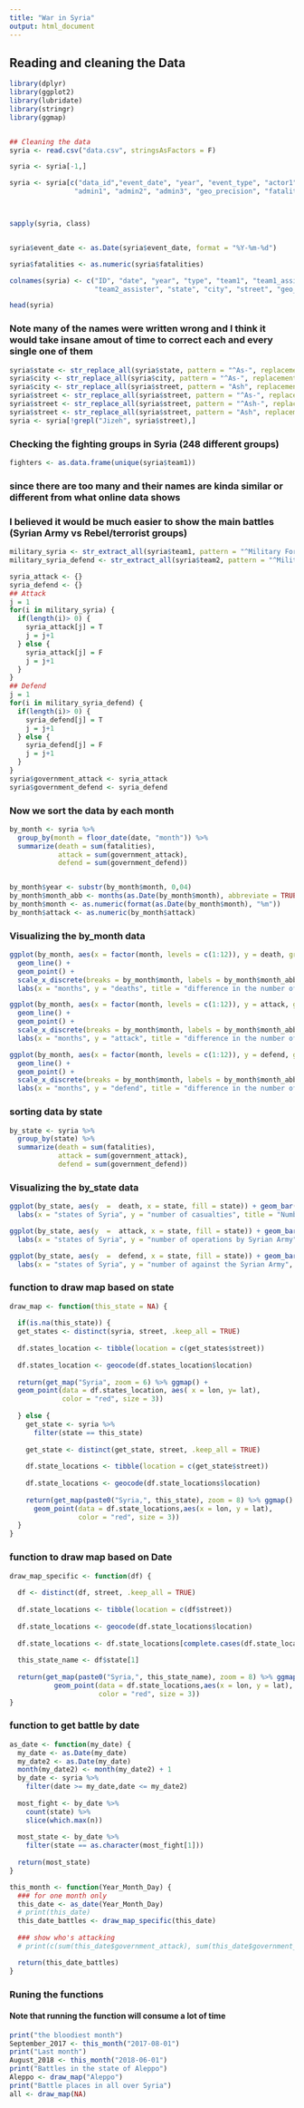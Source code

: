 ```yaml
---
title: "War in Syria"
output: html_document
---
```


## Reading and cleaning the Data

```r

library(dplyr)
library(ggplot2)
library(lubridate)
library(stringr)
library(ggmap)


## Cleaning the data
syria <- read.csv("data.csv", stringsAsFactors = F)

syria <- syria[-1,]

syria <- syria[c("data_id","event_date", "year", "event_type", "actor1", "assoc_actor_1", "actor2" ,"assoc_actor_2",
                "admin1", "admin2", "admin3", "geo_precision", "fatalities")]



sapply(syria, class)


syria$event_date <- as.Date(syria$event_date, format = "%Y-%m-%d")

syria$fatalities <- as.numeric(syria$fatalities)

colnames(syria) <- c("ID", "date", "year", "type", "team1", "team1_assister", "team2",
                     "team2_assister", "state", "city", "street", "geo_precision", "fatalities")


```

```r

head(syria)
```

### Note many of the names were written wrong and I think it would take insane amout of time to correct each and every single one of them

```r

syria$state <- str_replace_all(syria$state, pattern = "^As-", replacement = "Al-")
syria$city <- str_replace_all(syria$city, pattern = "^As-", replacement = "Al-")
syria$city <- str_replace_all(syria$street, pattern = "Ash", replacement = "Al")
syria$street <- str_replace_all(syria$street, pattern = "^As-", replacement = "Al-")
syria$street <- str_replace_all(syria$street, pattern = "^Ash-", replacement = "Al-")
syria$street <- str_replace_all(syria$street, pattern = "Ash", replacement = "Al")
syria <- syria[!grepl("Jizeh", syria$street),]
```

### Checking the fighting groups in Syria (248 different groups)
```r
fighters <- as.data.frame(unique(syria$team1))
```

### since there are too many and their names are kinda similar or different from what online data shows
### I believed it would be much easier to show the main battles (Syrian Army vs Rebel/terrorist groups)

```r
military_syria <- str_extract_all(syria$team1, pattern = "^Military Forces of Syria")
military_syria_defend <- str_extract_all(syria$team2, pattern = "^Military Forces of Syria")

syria_attack <- {}
syria_defend <- {}
## Attack
j = 1
for(i in military_syria) {
  if(length(i)> 0) {
    syria_attack[j] = T
    j = j+1
  } else {
    syria_attack[j] = F
    j = j+1
  }
}
## Defend
j = 1
for(i in military_syria_defend) {
  if(length(i)> 0) {
    syria_defend[j] = T
    j = j+1
  } else {
    syria_defend[j] = F
    j = j+1
  }
}
syria$government_attack <- syria_attack
syria$government_defend <- syria_defend
```

### Now we sort the data by each month

```r
by_month <- syria %>%
  group_by(month = floor_date(date, "month")) %>%
  summarize(death = sum(fatalities),
            attack = sum(government_attack),
            defend = sum(government_defend)) 


by_month$year <- substr(by_month$month, 0,04)
by_month$month_abb <- months(as.Date(by_month$month), abbreviate = TRUE)
by_month$month <- as.numeric(format(as.Date(by_month$month), "%m"))
by_month$attack <- as.numeric(by_month$attack)
```

### Visualizing the by_month data

```R
ggplot(by_month, aes(x = factor(month, levels = c(1:12)), y = death, group = year, colour=year)) + 
  geom_line() +
  geom_point() +
  scale_x_discrete(breaks = by_month$month, labels = by_month$month_abb) +
  labs(x = "months", y = "deaths", title = "difference in the number of deaths between 2017 and 2018")

ggplot(by_month, aes(x = factor(month, levels = c(1:12)), y = attack, group = year, colour=year)) + 
  geom_line() +
  geom_point() +
  scale_x_discrete(breaks = by_month$month, labels = by_month$month_abb) +
  labs(x = "months", y = "attack", title = "difference in the number of attack by the main Army of Syria between 2017 and 2018")

ggplot(by_month, aes(x = factor(month, levels = c(1:12)), y = defend, group = year, colour=year)) + 
  geom_line() +
  geom_point() +
  scale_x_discrete(breaks = by_month$month, labels = by_month$month_abb) +
  labs(x = "months", y = "defend", title = "difference in the number of times attack by the main Army of Syria was attacked between 2017 and 2018")

```


### sorting data by state
```r
by_state <- syria %>%
  group_by(state) %>%
  summarize(death = sum(fatalities),
            attack = sum(government_attack),
            defend = sum(government_defend)) 
```

### Visualizing the by_state data

```r
ggplot(by_state, aes(y  =  death, x = state, fill = state)) + geom_bar(stat = "identity") +
  labs(x = "states of Syria", y = "number of casualties", title = "Number of Casualties per state")

ggplot(by_state, aes(y  =  attack, x = state, fill = state)) + geom_bar(stat = "identity") +
  labs(x = "states of Syria", y = "number of operations by Syrian Army", title = "Number of operations by Syrian Army in each state")

ggplot(by_state, aes(y  =  defend, x = state, fill = state)) + geom_bar(stat = "identity") +
  labs(x = "states of Syria", y = "number of against the Syrian Army", title = "Number of against the Syrian Army in each state")
```

### function to draw map based on state

```r
draw_map <- function(this_state = NA) {
  
  if(is.na(this_state)) {
  get_states <- distinct(syria, street, .keep_all = TRUE)
  
  df.states_location <- tibble(location = c(get_states$street))
  
  df.states_location <- geocode(df.states_location$location)
  
  return(get_map("Syria", zoom = 6) %>% ggmap() +
  geom_point(data = df.states_location, aes( x = lon, y= lat),
             color = "red", size = 3))
  
  } else {
    get_state <- syria %>%
      filter(state == this_state) 
    
    get_state <- distinct(get_state, street, .keep_all = TRUE)
    
    df.state_locations <- tibble(location = c(get_state$street))
    
    df.state_locations <- geocode(df.state_locations$location)
    
    return(get_map(paste0("Syria,", this_state), zoom = 8) %>% ggmap() +
      geom_point(data = df.state_locations,aes(x = lon, y = lat),
                 color = "red", size = 3))
  }
}
```

### function to draw map based on Date

```r
draw_map_specific <- function(df) {
  
  df <- distinct(df, street, .keep_all = TRUE)
  
  df.state_locations <- tibble(location = c(df$street))
  
  df.state_locations <- geocode(df.state_locations$location)
  
  df.state_locations <- df.state_locations[complete.cases(df.state_locations), ]
  
  this_state_name <- df$state[1]
  
  return(get_map(paste0("Syria,", this_state_name), zoom = 8) %>% ggmap() +
           geom_point(data = df.state_locations,aes(x = lon, y = lat),
                      color = "red", size = 3))
}

```

### function to get battle by date

```r

as_date <- function(my_date) {
  my_date <- as.Date(my_date)
  my_date2 <- as.Date(my_date)
  month(my_date2) <- month(my_date2) + 1
  by_date <- syria %>%
    filter(date >= my_date,date <= my_date2)
  
  most_fight <- by_date %>%
    count(state) %>%
    slice(which.max(n)) 
  
  most_state <- by_date %>%
    filter(state == as.character(most_fight[1]))
  
  return(most_state)
}

this_month <- function(Year_Month_Day) {
  ### for one month only
  this_date <- as_date(Year_Month_Day)
  # print(this_date)
  this_date_battles <- draw_map_specific(this_date)
  
  ### show who's attacking
  # print(c(sum(this_date$government_attack), sum(this_date$government_defend)))

  return(this_date_battles)
}
```

### Runing the functions
#### Note that running the function will consume a lot of time

```r
print("the bloodiest month")
September_2017 <- this_month("2017-08-01")
print("Last month")
August_2018 <- this_month("2018-06-01")
print("Battles in the state of Aleppo")
Aleppo <- draw_map("Aleppo")
print("Battle places in all over Syria")
all <- draw_map(NA)

```

